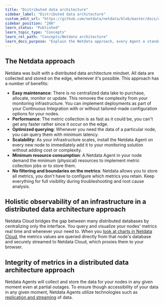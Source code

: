 ```yaml
---
title: "Distributed data architecture"
sidebar_label: "Distributed data architecture"
custom_edit_url: "https://github.com/netdata/netdata/blob/master/docs/concepts/netdata-architecture/distributed-data-architecture.md"
sidebar_position: "200"
learn_status: "Published"
learn_topic_type: "Concepts"
learn_rel_path: "Concepts/Netdata architecture"
learn_docs_purpose: "Explain the Netdata approach, every Agent a standalone database+data collection tool+integration tools"
---
```


## The Netdata approach

Netdata was built with a distributed data architecture mindset. All data are collected and stored on the edge, whenever
it's possible. This approach has a number of benefits:

- **Easy maintenance**: There is no centralized data lake to purchase, allocate, monitor or update. This removes the
  complexity from your monitoring infrastructure. You can implement deployments as part of your Continuous Integration
  with or without tailored-made configuration options for your nodes.
- **Performance**: The metric collection is as fast as it could be, you can't get any faster rather since it occur on
  the edge.
- **Optimized querying**: Whenever you need the data of a particular node, you can query them with minimum latency.
- **Scalability**: As your infrastructure scales, install the Netdata Agent on every new node to immediately add it to
  your monitoring solution without adding cost or complexity.
- **Minimum resource consumption**: A Netdata Agent in your node demand the minimum (physical) resources to implement
  metric collection jobs or to store them.
- **No filtering and boundaries on the metrics**: Netdata allows you to store all metrics, you don't have to configure
  which metrics you retain. Keep everything for full visibility during troubleshooting and root cause analysis.

## Holistic observability of an infrastructure in a distributed data architecture approach

Netdata Cloud bridges the gap between many distributed databases by centralizing only the interface. You query and
visualize your nodes' metrics real time and whenever your need to. When
you [look at charts in Netdata Cloud](/docs/nightly/concepts/visualizations/from-raw-metrics-to-visualization), the metrics values are queried
directly from that node's database and securely streamed to Netdata Cloud, which proxies them to your browser.

## Integrity of metrics in a distributed data architecture approach

Netdata Agents will collect and store the data for your nodes in any given moment even at partial outages. To ensure
though accessibility of your data in any given moment, Netdata Agents utilize technologies such
as [replication and streaming](/docs/nightly/concepts/netdata-agent/metrics-streaming-replication)
of data. 

